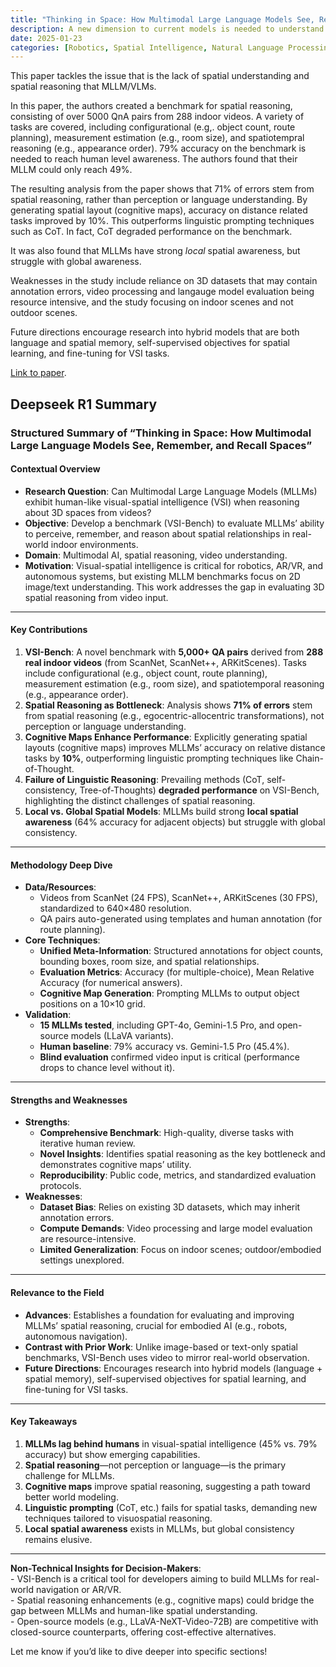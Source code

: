 ```yaml
---
title: "Thinking in Space: How Multimodal Large Language Models See, Remember, and Recall Spaces"
description: A new dimension to current models is needed to understand space.
date: 2025-01-23
categories: [Robotics, Spatial Intelligence, Natural Language Processing, MLLM, VLM, Papers]
---
```


This paper tackles the issue that is the lack of spatial understanding and spatial reasoning that MLLM/VLMs.

In this paper, the authors created a benchmark for spatial reasoning, consisting of over 5000 QnA pairs from 288 indoor videos. A variety of tasks are covered, including configurational (e.g,. object count, route planning), measurement estimation (e.g., room size), and spatiotempral reasoning (e.g., appearance order). 79% accuracy on the benchmark is needed to reach human level awareness. The authors found that their MLLM could only reach 49%.

The resulting analysis from the paper shows that 71% of errors stem from spatial reasoning, rather than perception or language understanding. By generating spatial layout (cognitive maps), accuracy on distance related tasks improved by 10%. This outperforms linguistic prompting techniques such as CoT. In fact, CoT degraded performance on the benchmark.

It was also found that MLLMs have strong *local* spatial awareness, but struggle with global awareness.

Weaknesses in the study include reliance on 3D datasets that may contain annotation errors, video processing and langauge model evaluation being resource intensive, and the study focusing on indoor scenes and not outdoor scenes.

Future directions encourage research into hybrid models that are both language and spatial memory, self-supervised objectives for spatial learning, and fine-tuning for VSI tasks.

[Link to paper](https://huggingface.co/papers/2412.14171).

::: {.callout-note collapse="true" appearance="simple"}
## Deepseek R1 Summary
### Structured Summary of "Thinking in Space: How Multimodal Large Language Models See, Remember, and Recall Spaces"

#### **Contextual Overview**  
- **Research Question**: Can Multimodal Large Language Models (MLLMs) exhibit human-like visual-spatial intelligence (VSI) when reasoning about 3D spaces from videos?  
- **Objective**: Develop a benchmark (VSI-Bench) to evaluate MLLMs’ ability to perceive, remember, and reason about spatial relationships in real-world indoor environments.  
- **Domain**: Multimodal AI, spatial reasoning, video understanding.  
- **Motivation**: Visual-spatial intelligence is critical for robotics, AR/VR, and autonomous systems, but existing MLLM benchmarks focus on 2D image/text understanding. This work addresses the gap in evaluating 3D spatial reasoning from video input.

---

#### **Key Contributions**  
1. **VSI-Bench**: A novel benchmark with **5,000+ QA pairs** derived from **288 real indoor videos** (from ScanNet, ScanNet++, ARKitScenes). Tasks include configurational (e.g., object count, route planning), measurement estimation (e.g., room size), and spatiotemporal reasoning (e.g., appearance order).  
2. **Spatial Reasoning as Bottleneck**: Analysis shows **71% of errors** stem from spatial reasoning (e.g., egocentric-allocentric transformations), not perception or language understanding.  
3. **Cognitive Maps Enhance Performance**: Explicitly generating spatial layouts (cognitive maps) improves MLLMs’ accuracy on relative distance tasks by **10%**, outperforming linguistic prompting techniques like Chain-of-Thought.  
4. **Failure of Linguistic Reasoning**: Prevailing methods (CoT, self-consistency, Tree-of-Thoughts) **degraded performance** on VSI-Bench, highlighting the distinct challenges of spatial reasoning.  
5. **Local vs. Global Spatial Models**: MLLMs build strong **local spatial awareness** (64% accuracy for adjacent objects) but struggle with global consistency.  

---

#### **Methodology Deep Dive**  
- **Data/Resources**:  
  - Videos from ScanNet (24 FPS), ScanNet++, ARKitScenes (30 FPS), standardized to 640×480 resolution.  
  - QA pairs auto-generated using templates and human annotation (for route planning).  
- **Core Techniques**:  
  - **Unified Meta-Information**: Structured annotations for object counts, bounding boxes, room size, and spatial relationships.  
  - **Evaluation Metrics**: Accuracy (for multiple-choice), Mean Relative Accuracy (for numerical answers).  
  - **Cognitive Map Generation**: Prompting MLLMs to output object positions on a 10×10 grid.  
- **Validation**:  
  - **15 MLLMs tested**, including GPT-4o, Gemini-1.5 Pro, and open-source models (LLaVA variants).  
  - **Human baseline**: 79% accuracy vs. Gemini-1.5 Pro (45.4%).  
  - **Blind evaluation** confirmed video input is critical (performance drops to chance level without it).  

---

#### **Strengths and Weaknesses**  
- **Strengths**:  
  - **Comprehensive Benchmark**: High-quality, diverse tasks with iterative human review.  
  - **Novel Insights**: Identifies spatial reasoning as the key bottleneck and demonstrates cognitive maps’ utility.  
  - **Reproducibility**: Public code, metrics, and standardized evaluation protocols.  
- **Weaknesses**:  
  - **Dataset Bias**: Relies on existing 3D datasets, which may inherit annotation errors.  
  - **Compute Demands**: Video processing and large model evaluation are resource-intensive.  
  - **Limited Generalization**: Focus on indoor scenes; outdoor/embodied settings unexplored.  

---

#### **Relevance to the Field**  
- **Advances**: Establishes a foundation for evaluating and improving MLLMs’ spatial reasoning, crucial for embodied AI (e.g., robots, autonomous navigation).  
- **Contrast with Prior Work**: Unlike image-based or text-only spatial benchmarks, VSI-Bench uses video to mirror real-world observation.  
- **Future Directions**: Encourages research into hybrid models (language + spatial memory), self-supervised objectives for spatial learning, and fine-tuning for VSI tasks.  

---

#### **Key Takeaways**  
1. **MLLMs lag behind humans** in visual-spatial intelligence (45% vs. 79% accuracy) but show emerging capabilities.  
2. **Spatial reasoning**—not perception or language—is the primary challenge for MLLMs.  
3. **Cognitive maps** improve spatial reasoning, suggesting a path toward better world modeling.  
4. **Linguistic prompting** (CoT, etc.) fails for spatial tasks, demanding new techniques tailored to visuospatial reasoning.  
5. **Local spatial awareness** exists in MLLMs, but global consistency remains elusive.  

--- 

**Non-Technical Insights for Decision-Makers**:  
- VSI-Bench is a critical tool for developers aiming to build MLLMs for real-world navigation or AR/VR.  
- Spatial reasoning enhancements (e.g., cognitive maps) could bridge the gap between MLLMs and human-like spatial understanding.  
- Open-source models (e.g., LLaVA-NeXT-Video-72B) are competitive with closed-source counterparts, offering cost-effective alternatives.  

Let me know if you’d like to dive deeper into specific sections!
:::